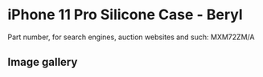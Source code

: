
# iPhone 11 Pro Silicone Case - Beryl

Part number, for search engines, auction websites and such: MXM72ZM/A

## Image gallery

<div style={{ width: "768px" }}>
  <GalleryComponent
    images={[
      {
        original: "/everysource/MXM72.webp",
        thumbnail: "/everypreview/MXM72.webp",
      },
      {
        original: "/everysource/MXM72_AV1.webp",
        thumbnail: "/everypreview/MXM72_AV1.webp",
      },
      {
        original: "/everysource/MXM72_AV2.webp",
        thumbnail: "/everypreview/MXM72_AV2.webp",
      },
      {
        original: "/everysource/MXM72_AV3.webp",
        thumbnail: "/everypreview/MXM72_AV3.webp",
      },
      {
        original: "/everysource/MXM72_AV4.webp",
        thumbnail: "/everypreview/MXM72_AV4.webp",
      },
      {
        original: "/everysource/MXM72_AV5.webp",
        thumbnail: "/everypreview/MXM72_AV5.webp",
      }
    ]}
  />
</div>